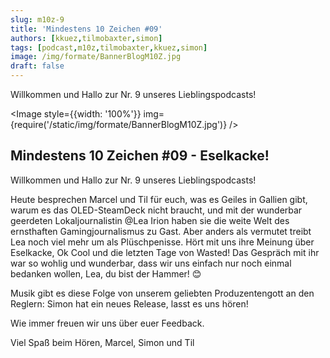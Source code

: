```yaml
---
slug: m10z-9
title: 'Mindestens 10 Zeichen #09'
authors: [kkuez,tilmobaxter,simon]
tags: [podcast,m10z,tilmobaxter,kkuez,simon]
image: /img/formate/BannerBlogM10Z.jpg
draft: false
---
```



Willkommen und Hallo zur Nr. 9 unseres Lieblingspodcasts!

<Image style={{width: '100%'}} img={require('/static/img/formate/BannerBlogM10Z.jpg')} />

<!--truncate-->

## Mindestens 10 Zeichen #09 - Eselkacke!

Willkommen und Hallo zur Nr. 9 unseres Lieblingspodcasts!

Heute besprechen Marcel und Til für euch, was es Geiles in Gallien gibt, warum es das OLED-SteamDeck nicht braucht, und mit der wunderbar geerdeten Lokaljournalistin @Lea Irion haben sie die weite Welt des ernsthaften Gamingjournalismus zu Gast.
Aber anders als vermutet treibt Lea noch viel mehr um als Plüschpenisse.
Hört mit uns ihre Meinung über Eselkacke, Ok Cool und die letzten Tage von Wasted!
Das Gespräch mit ihr war so wohlig und wunderbar, dass wir uns einfach nur noch einmal bedanken wollen, Lea, du bist der Hammer! 😊

Musik gibt es diese Folge von unserem geliebten Produzentengott an den Reglern:
Simon hat ein neues Release, lasst es uns hören!

Wie immer freuen wir uns über euer Feedback.

Viel Spaß beim Hören,
Marcel, Simon und Til


<ReactPlayer
    width="100%"
    height="50px"
    controls
    url='https://m10z.picnotes.de/M10Z/M10Z_009.mp3'
/>
